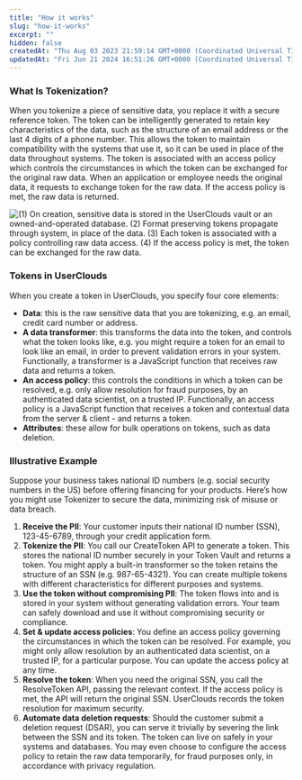 ```yaml
---
title: "How it works"
slug: "how-it-works"
excerpt: ""
hidden: false
createdAt: "Thu Aug 03 2023 21:59:14 GMT+0000 (Coordinated Universal Time)"
updatedAt: "Fri Jun 21 2024 16:51:26 GMT+0000 (Coordinated Universal Time)"
---
```


### What Is Tokenization?

When you tokenize a piece of sensitive data, you replace it with a secure reference <Glossary>token</Glossary>. The token can be intelligently generated to retain key characteristics of the data, such as the structure of an email address or the last 4 digits of a phone number. This allows the token to maintain compatibility with the systems that use it, so it can be used in place of the data throughout systems. The token is associated with an access policy which controls the circumstances in which the token can be exchanged for the original raw data. When an application or employee needs the original data, it requests to exchange token for the raw data. If the access policy is met, the raw data is returned.

![(1) On creation, sensitive data is stored in the UserClouds vault or an owned-and-operated database. (2) Format preserving tokens propagate through system, in place of the data. (3) Each token is associated with a policy controlling raw data access. (4) If the access policy is met, the token can be exchanged for the raw data.](/assets/images/auth-flow.webp)

### Tokens in UserClouds

When you create a token in UserClouds, you specify four core elements:

- **Data**: this is the raw sensitive data that you are tokenizing, e.g. an email, credit card number or address.
- **A <Glossary>data transformer</Glossary>**: this transforms the data into the token, and controls what the token looks like, e.g. you might require a token for an email to look like an email, in order to prevent validation errors in your system. Functionally, a transformer is a JavaScript function that receives raw data and returns a token.
- **An <Glossary>access policy</Glossary>**: this controls the conditions in which a token can be resolved, e.g. only allow resolution for fraud purposes, by an authenticated data scientist, on a trusted IP. Functionally, an access policy is a JavaScript function that receives a token and contextual data from the server & client - and returns a token.
- **Attributes**: these allow for bulk operations on tokens, such as data deletion.

### Illustrative Example

Suppose your business takes national ID numbers (e.g. social security numbers in the US) before offering financing for your products. Here’s how you might use Tokenizer to secure the data, minimizing risk of misuse or data breach.

1. **Receive the PII**: Your customer inputs their national ID number (SSN), 123-45-6789, through your credit application form.
2. **Tokenize the PII**: You call our CreateToken API to generate a token. This stores the national ID number securely in your Token Vault and returns a <Glossary>token</Glossary>. You might apply a built-in transformer so the token retains the structure of an SSN (e.g. 987-65-4321). You can create multiple tokens with different characteristics for different purposes and systems.
3. **Use the token without compromising PII**: The token flows into and is stored in your system without generating validation errors. Your team can safely download and use it without compromising security or compliance.
4. **Set & update access policies**: You define an <Glossary>access policy</Glossary> governing the circumstances in which the token can be resolved. For example, you might only allow resolution by an authenticated data scientist, on a trusted IP, for a particular purpose. You can update the access policy at any time.
5. **Resolve the token**: When you need the original SSN, you call the ResolveToken API, passing the relevant <Glossary>context</Glossary>. If the access policy is met, the API will return the original SSN. UserClouds records the token resolution for maximum security.
6. **Automate data deletion requests**: Should the customer submit a deletion request (DSAR), you can serve it trivially by severing the link between the SSN and its token. The token can live on safely in your systems and databases. You may even choose to configure the <Glossary>access policy</Glossary> to retain the raw data temporarily, for fraud purposes only, in accordance with privacy regulation.
